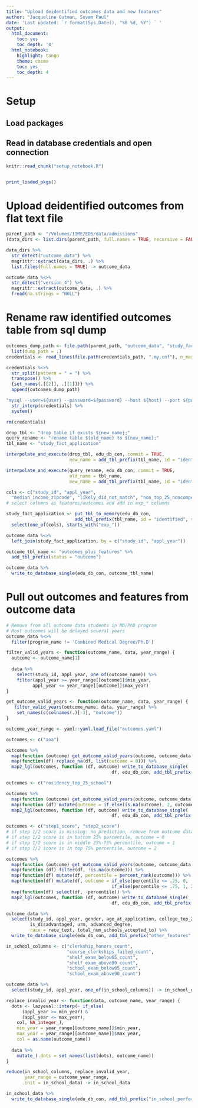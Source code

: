 ```yaml
---
title: "Upload deidentified outcomes data and new features"
author: "Jacqueline Gutman, Suvam Paul"
date: 'Last updated: `r format(Sys.Date(), "%B %d, %Y") ` '
output:
  html_document:
    toc: yes
    toc_depth: '4'
  html_notebook:
    highlight: tango
    theme: cosmo
    toc: yes
    toc_depth: 4
---
```


# Setup
## Load packages
## Read in database credentials and open connection

```r
knitr::read_chunk("setup_notebook.R")
```

```r
```

```r
print_loaded_pkgs()
```

# Upload deidentified outcomes from flat text file

```r
parent_path <- "/Volumes/IIME/EDS/data/admissions"
(data_dirs <- list.dirs(parent_path, full.names = TRUE, recursive = FALSE))
```

```r
data_dirs %>%
  str_detect("outcome_data") %>%
  magrittr::extract(data_dirs, .) %>%
  list.files(full.names = TRUE) -> outcome_data
```

```r
outcome_data %<>%
  str_detect("version_4") %>%
  magrittr::extract(outcome_data, .) %>%
  fread(na.strings = "NULL")
```

# Rename raw identified outcomes table from sql dump

```r
outcomes_dump_path <- file.path(parent_path, "outcome_data", "study_fact_application_v5.sql") %>%
  list(dump_path = .)
credentials <- read_lines(file.path(credentials_path, ".my.cnf"), n_max = 5, skip = 1)

credentials %<>%
  str_split(pattern = " = ") %>% 
  transpose() %>% 
  {set_names(.[[2]], .[[1]])} %>%
  append(outcomes_dump_path)

"mysql --user=${user} --password=${password} --host ${host} --port ${port} ${database} < ${dump_path}" %>%
  str_interp(credentials) %>%
  system()

rm(credentials)
```

```r
drop_tbl <- "drop table if exists ${new_name};"
query_rename <- "rename table ${old_name} to ${new_name};"
tbl_name <- "study_fact_application"

interpolate_and_execute(drop_tbl, edu_db_con, commit = TRUE,
                        new_name = add_tbl_prefix(tbl_name, id = "identified", status = "raw"))

interpolate_and_execute(query_rename, edu_db_con, commit = TRUE,
                        old_name = tbl_name, 
                        new_name = add_tbl_prefix(tbl_name, id = "identified", status = "raw"))
```

```r
cols <- c("study_id", "appl_year", 
  "median_income_zipcode", "likely_did_not_match", "non_top_25_noncompete")
# select columns as features/outcomes and add in exp_* columns

study_fact_application <- put_tbl_to_memory(edu_db_con, 
                          add_tbl_prefix(tbl_name, id = "identified", status = "raw")) %>%
  select(one_of(cols), starts_with("exp_"))
```

```r
outcome_data %<>%
  left_join(study_fact_application, by = c("study_id", "appl_year")) 
```

```r
outcome_tbl_name <- "outcomes_plus_features" %>%
  add_tbl_prefix(status = "outcome")

outcome_data %>%
  write_to_database_single(edu_db_con, outcome_tbl_name)
```

# Pull out outcomes and features from outcome data

```r
# Remove from all outcome data students in MD/PhD program
# Most outcomes will be delayed several years
outcome_data %<>%
  filter(program_name != 'Combined Medical Degree/Ph.D')
```


```r
filter_valid_years <- function(outcome_name, data, year_range) {
  outcome <- outcome_name[1]
  
  data %>%
    select(study_id, appl_year, one_of(outcome_name)) %>%
    filter(appl_year >= year_range[[outcome]]$min_year,
          appl_year <= year_range[[outcome]]$max_year)
}

get_outcome_valid_years <- function(outcome_name, data, year_range) {
   filter_valid_years(outcome_name, data, year_range) %>%
    set_names(c(colnames(.)[-3], "outcome"))
}
```

```r
outcome_year_range <- yaml::yaml.load_file("outcomes.yaml")
```

```r
outcomes <- c("aoa")

outcomes %>%
  map(function (outcome) get_outcome_valid_years(outcome, outcome_data, outcome_year_range)) %>%
  map(function(df) replace_na(df, list(outcome = 0))) %>%
  map2_lgl(outcomes, function (df, outcome) write_to_database_single(
                                        df, edu_db_con, add_tbl_prefix(outcome, status = "outcome")))
```

```r
outcomes <- c("residency_top_25_school")

outcomes %>%
  map(function (outcome) get_outcome_valid_years(outcome, outcome_data, outcome_year_range)) %>%
  map(function (df) mutate(outcome = if_else(is.na(outcome), 2, outcome))) %>%
  map2_lgl(outcomes, function (df, outcome) write_to_database_single(
                                        df, edu_db_con, add_tbl_prefix(outcome, status = "outcome")))
```

```r
outcomes <- c("step1_score", "step2_score")
# if step 1/2 score is missing: no prediction, remove from outcome data
# if step 1/2 score is in bottom 25% percentile, outcome = 0
# if step 1/2 score is in middle 25%-75% percentile, outcome = 1
# if step 1/2 score is in top 75% percentile, outcome = 2

outcomes %>%
  map(function (outcome) get_outcome_valid_years(outcome, outcome_data, outcome_year_range)) %>%
  map(function (df) filter(df, !is.na(outcome))) %>%
  map(function(df) mutate(df, percentile = percent_rank(outcome))) %>%
  map(function(df) mutate(df, outcome = if_else(percentile <= .25, 0,
                                        if_else(percentile <= .75, 1, 2)))) %>%
  map(function(df) select(df, -percentile)) %>%
  map2_lgl(outcomes, function (df, outcome) write_to_database_single(
                                        df, edu_db_con, add_tbl_prefix(outcome, status = "outcome")))
```


```r
outcome_data %>%
  select(study_id, appl_year, gender, age_at_application, college_top_25, 
         is_disadvantaged, urm, advanced_degree, 
         race = race_text, total_num_schools_accepted_to) %>%
  write_to_database_single(edu_db_con, add_tbl_prefix("other_features", status = "generated"))
```

```r
in_school_columns <- c("clerkship_honors_count", 
                       "course_clerkships_failed_count",
                       "shelf_exam_below65_count", 
                       "shelf_exam_above90_count", 
                       "school_exam_below65_count",
                       "school_exam_above90_count")

outcome_data %>%
  select(study_id, appl_year, one_of(in_school_columns)) -> in_school_data

replace_invalid_year <- function(data, outcome_name, year_range) {
  dots <- lazyeval::interp(~ if_else(
      (appl_year >= min_year) &
      (appl_year <= max_year),
    col, NA_integer_),
    min_year = year_range[[outcome_name]]$min_year,
    max_year = year_range[[outcome_name]]$max_year,
    col = as.name(outcome_name))
    
  data %>%
    mutate_(.dots = set_names(list(dots), outcome_name))
}

reduce(in_school_columns, replace_invalid_year, 
       year_range = outcome_year_range,
      .init = in_school_data) -> in_school_data
```

```r
in_school_data %>%
  write_to_database_single(edu_db_con, add_tbl_prefix("in_school_performance", status = "generated"))
```

